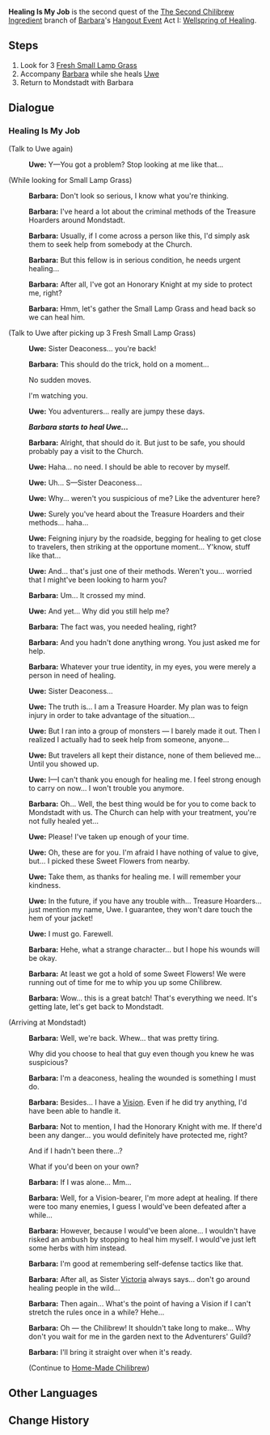 {{Quest Infobox
|id            = 19008
|type          = Hangout
|region        = Mondstadt
|chapter       = Barbara
|actNum        = I
|act           = Wellspring of Healing
|description   = To heal Uwe, you accompany Barbara to search the [[Whispering Woods]] for [[Small Lamp Grass]].
|startLocation = [[Starfell Valley]], [[Mondstadt]]
|prev          = The Second Chilibrew Ingredient
|characters    = Barbara; Traveler; Uwe
|next          = Home-Made Chilibrew
|voiced        = yes
}}
'''Healing Is My Job''' is the second quest of the [[The Second Chilibrew Ingredient]] branch of [[Barbara]]'s [[Hangout Event]] Act I: [[Wellspring of Healing]].

==Steps==
# Look for 3 [[Fresh Small Lamp Grass]]
# Accompany [[Barbara]] while she heals [[Uwe]]
# Return to Mondstadt with Barbara

==Dialogue==
===Healing Is My Job===
{{Dialogue start}}
;(Talk to Uwe again)
:{{A|vo bblcop001 1900801 uwe 20.ogg}} '''Uwe:''' Y&mdash;You got a problem? Stop looking at me like that...

;(While looking for Small Lamp Grass)
:{{A|vo bblcop001 1900801 barbara 01.ogg}} '''Barbara:''' Don't look so serious, I know what you're thinking.
:{{A|vo bblcop001 1900801 barbara 02.ogg}} '''Barbara:''' I've heard a lot about the criminal methods of the Treasure Hoarders around Mondstadt.
:{{A|vo bblcop001 1900801 barbara 03.ogg}} '''Barbara:''' Usually, if I come across a person like this, I'd simply ask them to seek help from somebody at the Church.
:{{A|vo bblcop001 1900801 barbara 04.ogg}} '''Barbara:''' But this fellow is in serious condition, he needs urgent healing...
:{{A|vo bblcop001 1900801 barbara 05.ogg}} '''Barbara:''' After all, I've got an Honorary Knight at my side to protect me, right?
:{{A|vo bblcop001 1900801 barbara 06.ogg}} '''Barbara:''' Hmm, let's gather the Small Lamp Grass and head back so we can heal him.

;(Talk to Uwe after picking up 3 Fresh Small Lamp Grass)
:{{A|vo bblcop001 1900801 uwe 01.ogg}} '''Uwe:''' Sister Deaconess... you're back!
:{{A|vo bblcop001 1900801 barbara 07.ogg}} '''Barbara:''' This should do the trick, hold on a moment...
:{{DIcon}} No sudden moves.
:{{DIcon}} I'm watching you.
:{{A|vo bblcop001 1900801 uwe 02.ogg}} '''Uwe:''' You adventurers... really are jumpy these days.
:'''''Barbara starts to heal Uwe...'''''
:{{A|vo bblcop001 1900801 barbara 08.ogg}} '''Barbara:''' Alright, that should do it. But just to be safe, you should probably pay a visit to the Church.
:{{A|vo bblcop001 1900801 uwe 03.ogg}} '''Uwe:''' Haha... no need. I should be able to recover by myself.
:{{A|vo bblcop001 1900801 uwe 04.ogg}} '''Uwe:''' Uh... S&mdash;Sister Deaconess...
:{{A|vo bblcop001 1900801 uwe 05.ogg}} '''Uwe:''' Why... weren't you suspicious of me? Like the adventurer here?
:{{A|vo bblcop001 1900801 uwe 06.ogg}} '''Uwe:''' Surely you've heard about the Treasure Hoarders and their methods... haha...
:{{A|vo bblcop001 1900801 uwe 07.ogg}} '''Uwe:''' Feigning injury by the roadside, begging for healing to get close to travelers, then striking at the opportune moment... Y'know, stuff like that...
:{{A|vo bblcop001 1900801 uwe 08.ogg}} '''Uwe:''' And... that's just one of their methods. Weren't you... worried that I might've been looking to harm you?
:{{A|vo bblcop001 1900801 barbara 09.ogg}} '''Barbara:''' Um... It crossed my mind.
:{{A|vo bblcop001 1900801 uwe 09.ogg}} '''Uwe:''' And yet... Why did you still help me?
:{{A|vo bblcop001 1900801 barbara 10.ogg}} '''Barbara:''' The fact was, you needed healing, right?
:{{A|vo bblcop001 1900801 barbara 11.ogg}} '''Barbara:''' And you hadn't done anything wrong. You just asked me for help.
:{{A|vo bblcop001 1900801 barbara 12.ogg}} '''Barbara:''' Whatever your true identity, in my eyes, you were merely a person in need of healing.
:{{A|vo bblcop001 1900801 uwe 10.ogg}} '''Uwe:''' Sister Deaconess...
:{{A|vo bblcop001 1900801 uwe 11.ogg}} '''Uwe:''' The truth is... I am a Treasure Hoarder. My plan was to feign injury in order to take advantage of the situation...
:{{A|vo bblcop001 1900801 uwe 12.ogg}} '''Uwe:''' But I ran into a group of monsters &mdash; I barely made it out. Then I realized I actually had to seek help from someone, anyone...
:{{A|vo bblcop001 1900801 uwe 13.ogg}} '''Uwe:''' But travelers all kept their distance, none of them believed me... Until you showed up.
:{{A|vo bblcop001 1900801 uwe 14.ogg}} '''Uwe:''' I&mdash;I can't thank you enough for healing me. I feel strong enough to carry on now... I won't trouble you anymore.
:{{A|vo bblcop001 1900801 barbara 13.ogg}} '''Barbara:''' Oh... Well, the best thing would be for you to come back to Mondstadt with us. The Church can help with your treatment, you're not fully healed yet...
:{{A|vo bblcop001 1900801 uwe 15.ogg}} '''Uwe:''' Please! I've taken up enough of your time.
:{{A|vo bblcop001 1900801 uwe 16.ogg}} '''Uwe:''' Oh, these are for you. I'm afraid I have nothing of value to give, but... I picked these Sweet Flowers from nearby.
:{{A|vo bblcop001 1900801 uwe 17.ogg}} '''Uwe:''' Take them, as thanks for healing me. I will remember your kindness.
:{{A|vo bblcop001 1900801 uwe 18.ogg}} '''Uwe:''' In the future, if you have any trouble with... Treasure Hoarders... just mention my name, Uwe. I guarantee, they won't dare touch the hem of your jacket!
:{{A|vo bblcop001 1900801 uwe 19.ogg}} '''Uwe:''' I must go. Farewell.
:{{A|vo bblcop001 1900801 barbara 14.ogg}} '''Barbara:''' Hehe, what a strange character... but I hope his wounds will be okay.
:{{A|vo bblcop001 1900801 barbara 15.ogg}} '''Barbara:''' At least we got a hold of some Sweet Flowers! We were running out of time for me to whip you up some Chilibrew.
:{{A|vo bblcop001 1900801 barbara 16.ogg}} '''Barbara:''' Wow... this is a great batch! That's everything we need. It's getting late, let's get back to Mondstadt.

;(Arriving at Mondstadt)
:{{A|vo bblcop001 1900802 barbara 01.ogg}} '''Barbara:''' Well, we're back. Whew... that was pretty tiring.
:{{DIcon}} Why did you choose to heal that guy even though you knew he was suspicious?
:{{A|vo bblcop001 1900802 barbara 02.ogg}} '''Barbara:''' I'm a deaconess, healing the wounded is something I must do.
:{{A|vo bblcop001 1900802 barbara 03.ogg}} '''Barbara:''' Besides... I have a [[Vision]]. Even if he did try anything, I'd have been able to handle it.
:{{A|vo bblcop001 1900802 barbara 04.ogg}} '''Barbara:''' Not to mention, I had the Honorary Knight with me. If there'd been any danger... you would definitely have protected me, right?
:{{DIcon}} And if I hadn't been there...?
:{{DIcon}} What if you'd been on your own?
:{{A|vo bblcop001 1900802 barbara 05.ogg}} '''Barbara:''' If I was alone... Mm...
:{{A|vo bblcop001 1900802 barbara 06.ogg}} '''Barbara:''' Well, for a Vision-bearer, I'm more adept at healing. If there were too many enemies, I guess I would've been defeated after a while...
:{{A|vo bblcop001 1900802 barbara 07.ogg}} '''Barbara:''' However, because I would've been alone... I wouldn't have risked an ambush by stopping to heal him myself. I would've just left some herbs with him instead.
:{{A|vo bblcop001 1900802 barbara 08.ogg}} '''Barbara:''' I'm good at remembering self-defense tactics like that.
:{{A|vo bblcop001 1900802 barbara 09.ogg}} '''Barbara:''' After all, as Sister [[Victoria]] always says... don't go around healing people in the wild...
:{{A|vo bblcop001 1900802 barbara 10.ogg}} '''Barbara:''' Then again... What's the point of having a Vision if I can't stretch the rules once in a while? Hehe...
:{{A|vo bblcop001 1900802 barbara 11.ogg}} '''Barbara:''' Oh &mdash; the Chilibrew! It shouldn't take long to make... Why don't you wait for me in the garden next to the Adventurers' Guild?
:{{A|vo bblcop001 1900802 barbara 12.ogg}} '''Barbara:''' I'll bring it straight over when it's ready.
:;(Continue to [[Knight and Deaconess, Ready for Battle!#Home-Made Chilibrew|Home-Made Chilibrew]])
{{Dialogue end}}

==Other Languages==
{{Other Languages
|en      = Healing Is My Job
|zhs     = 治愈的本职
|zhs_rm  = Zhìyù de Běnzhí
|zht     = 治癒的本職
|zht_rm  = Zhìyù de Běnzhí
|zh_tl   = The Job of Healing
|ja      = 牧師の本職
|ja_rm   = Bokushi no Honshoku
|ja_tl   = Pastor's Main Job
|ko      = 치유라는 소임
|ko_rm   = 
|ko_tl   = 
|es      = Curar es un deber
|es_tl   = Healing Is a Duty
|fr      = Vocation de guérisseuse
|fr_tl   = Healer Vocation
|ru      = Лечить - моя работа
|ru_tl   = 
|th      = การรักษาคือหน้าที่ของฉัน
|th_rm   = 
|th_tl   = Healing Is My Job
|vi      = Trách nhiệm chữa trị
|vi_tl   = 
|de      = Heilen ist meine Pflicht
|de_tl   = Healing Is My Duty
|id      = Tugasku Adalah Menyembuhkan
|id_tl   = My Job Is Healing
|pt      = Curar é o Meu Trabalho
|pt_tl   = 
}}

==Change History==
{{Change History|1.4}}